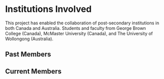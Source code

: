 # Institutions Involved

This project has enabled the collaboration of post-secondary institutions in both Canada and Australia.
Students and faculty from George Brown College (Canada), McMaster University (Canada), and
The University of Wollongong (Australia).

## Past Members

## Current Members